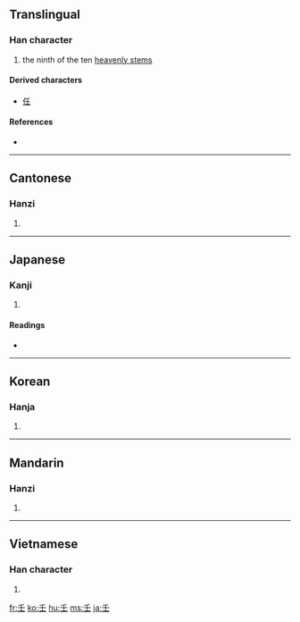 {{also|千}}
==Translingual==

===Han character===
{{Han char|rn=33|rad=士|as=01|sn=4|four=2010<sub>4</sub>|canj=竹土 (HG)}}

# the ninth of the ten [[w:Heavenly Stems|heavenly stems]]

====Derived characters====
* [[任]]

====References====
* {{Han ref|kx=0243.010|dkj=05639|dj=0483.010|hdz=10417.010|uh=58EC|ud=22764|bh=A4D0|bd=42192}}

----

==Cantonese==

===Hanzi===
{{yue-hanzi|jyut=|y=yam4}}

# {{defn|Cantonese|sort=士01}}

----

==Japanese==

===Kanji===
{{ja-kanji|grade=|rs=士01}}

# {{defn|Japanese|sort=士01}}

====Readings====
* {{ja-readings|on=[[じん]] (jin), [[にん]] (nin)|kun=[[みずのえ]] (mizunoe)}}

----

==Korean==

===Hanja===
{{ko-hanja|hangeul=임|rv=im|mr=im}}

# {{defn|Korean|sort=士01}}

----

==Mandarin==

===Hanzi===
{{cmn-hanzi|pin=[[rén]] ([[ren2]])|wg=jen<sup>2</sup>}}

# {{defn|Mandarin|sort=士01}}

----

==Vietnamese==

===Han character===
{{vi-hantu|[[nhâm]], [[nhăm]], [[nhám]], [[nhằm]], [[râm]], [[nhẹm]]|rs=士01}}

# {{defn|Vietnamese|sort=士01}}

[[fr:壬]]
[[ko:壬]]
[[hu:壬]]
[[ms:壬]]
[[ja:壬]]